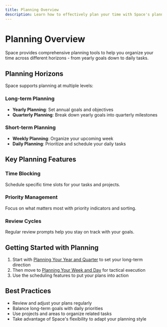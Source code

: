 ```yaml
---
title: Planning Overview
description: Learn how to effectively plan your time with Space's planning features
---
```


# Planning Overview

Space provides comprehensive planning tools to help you organize your time across different horizons - from yearly goals down to daily tasks.

## Planning Horizons

Space supports planning at multiple levels:

### Long-term Planning
- **Yearly Planning**: Set annual goals and objectives
- **Quarterly Planning**: Break down yearly goals into quarterly milestones

### Short-term Planning
- **Weekly Planning**: Organize your upcoming week
- **Daily Planning**: Prioritize and schedule your daily tasks

## Key Planning Features

### Time Blocking
Schedule specific time slots for your tasks and projects.

### Priority Management
Focus on what matters most with priority indicators and sorting.

### Review Cycles
Regular review prompts help you stay on track with your goals.

## Getting Started with Planning

1. Start with [Planning Your Year and Quarter](/documentation/planning-your-year-and-quarter) to set your long-term direction
2. Then move to [Planning Your Week and Day](/documentation/planning-your-week-and-day) for tactical execution
3. Use the scheduling features to put your plans into action

## Best Practices

- Review and adjust your plans regularly
- Balance long-term goals with daily priorities
- Use projects and areas to organize related tasks
- Take advantage of Space's flexibility to adapt your planning style
